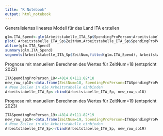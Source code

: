 ```yaml
---
title: "R Notebook"
output: html_notebook
---
```

Generalisiertes lineares Modell für das Land ITA erstellen
```r
glm.ITA_Spend<-glm(Arbeitstabelle_ITA_Sp$SpendingProPerson~Arbeitstabelle_ITA_Sp$ZeitNum)
plot( Arbeitstabelle_ITA_Sp$ZeitNum,Arbeitstabelle_ITA_Sp$SpendingProPerson)
abline(glm.ITA_Spend)
summary(glm.ITA_Spend)
segments(Arbeitstabelle_ITA_Sp$ZeitNum,fitted(glm.ITA_Spend), Arbeitstabelle_ITA_Sp$ZeitNum,Arbeitstabelle_ITA_Sp$SpendingProPerson)
```
Prognose mit manuellem Berechnen des Wertes für ZeitNum=18 (entspricht 2022)
```r
ITASpendingProPerson_18<-4814.8+111.82*18
new_row_sp18<-data.frame(ZeitNum=18, SpendingProPerson=ITASpendingProPerson_18)
# Neue Zeilen in die Arbeitstabelle einbinden
Arbeitstabelle_ITA_Sp<-rbind(Arbeitstabelle_ITA_Sp, new_row_sp18)
```
Prognose mit manuellem Berechnen des Wertes für ZeitNum=19 (entspricht 2023)
```r
ITASpendingProPerson_19<-4814.8+111.82*19
new_row_sp19<-data.frame(ZeitNum=19, SpendingProPerson=ITASpendingProPerson_19)
# Neue Zeilen in die Arbeitstabelle einbinden
Arbeitstabelle_ITA_Sp<-rbind(Arbeitstabelle_ITA_Sp, new_row_sp19)
```
